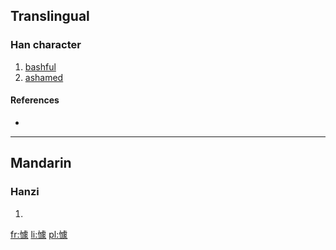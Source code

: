 ==Translingual==

===Han character===
{{Han char|rn=61|rad=心|as=13|sn=16|four=9103<sub>2</sub>|canj=心卜心人 (PYPO)}}

# [[bashful]]
# [[ashamed]]

====References====
* {{Han ref|kx=0405.160|dkj=11324|dj=0745.260|hdz=42360.140|uh=61C5|ud=25029|bh=E979|bd=59769}}

----

==Mandarin==

===Hanzi===
{{cmn-hanzi|pin=[[qú]] ([[qu2]])|wg=[[ch'ü2|ch'ü<sup>2</sup>]]}}

# {{defn|Mandarin|sort=心13}}

[[fr:懅]]
[[li:懅]]
[[pl:懅]]